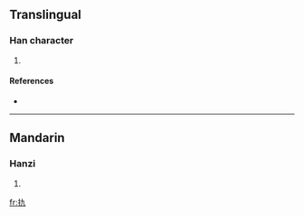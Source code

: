 ==Translingual==

===Han character===
{{Han char|rn=64|rad=手|as=03|sn=6|four=|canj=手大弓 (QKN), X手大弓 (XQKN)}}

# {{defn|Han|sort=手03}}

====References====
* {{Han ref|kx=0417.060|dkj=11776|dj=0763.080|hdz=31827.050|uh=624F|ud=25167}}

----

==Mandarin==

===Hanzi===
{{cmn-hanzi|pin=[[pū]] ([[pu1]]), [[qiú]] ([[qiu2]])|wg=p'u<sup>1</sup>, ch'iu<sup>2</sup>}}

# {{defn|Mandarin}}

[[fr:扏]]
